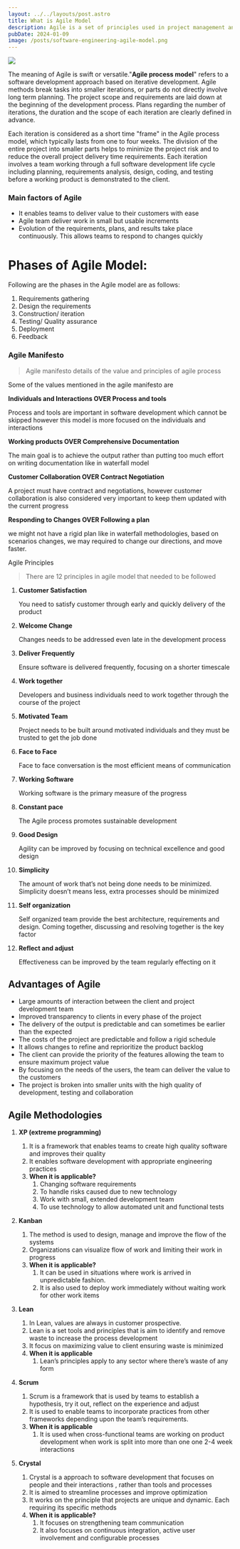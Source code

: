 ```yaml
---
layout: ../../layouts/post.astro
title: What is Agile Model
description: Agile is a set of principles used in project management and software development.
pubDate: 2024-01-09
image: /posts/software-engineering-agile-model.png
---
```

<img src={frontmatter.image}/>

The meaning of Agile is swift or versatile."**Agile process model**" refers to a software development approach based on iterative development. Agile methods break tasks into smaller iterations, or parts do not directly involve long term planning. The project scope and requirements are laid down at the beginning of the development process. Plans regarding the number of iterations, the duration and the scope of each iteration are clearly defined in advance.

Each iteration is considered as a short time "frame" in the Agile process model, which typically lasts from one to four weeks. The division of the entire project into smaller parts helps to minimize the project risk and to reduce the overall project delivery time requirements. Each iteration involves a team working through a full software development life cycle including planning, requirements analysis, design, coding, and testing before a working product is demonstrated to the client.

### Main factors of Agile

- It enables teams to deliver value to their customers with ease
- Agile team deliver work in small but usable increments
- Evolution of the requirements, plans, and results take place continuously. This allows teams to respond to changes quickly

# Phases of Agile Model:

Following are the phases in the Agile model are as follows:

1. Requirements gathering
2. Design the requirements
3. Construction/ iteration
4. Testing/ Quality assurance
5. Deployment
6. Feedback

### Agile Manifesto

> Agile manifesto details of the value and principles of agile process
> 

 

Some of the values mentioned in the agile manifesto are

**Individuals and Interactions OVER Process and tools**

Process and tools are important in software development which cannot be skipped however this model is more focused on the individuals and interactions 

**Working products OVER Comprehensive Documentation**

The main goal is to achieve the output rather than putting too much effort on writing documentation like in waterfall model

**Customer Collaboration OVER Contract Negotiation**

A project must have contract and negotiations, however customer collaboration is also considered very important to keep them updated with the current progress

**Responding to Changes OVER Following a plan** 

we might not have a rigid plan like in waterfall methodologies, based on scenarios changes, we may required to change our directions, and move faster.

Agile Principles

> There are 12 principles in agile model that needed to be followed
> 

1. **Customer Satisfaction**
    
    You need to satisfy customer through early and quickly delivery of the product
    
2. **Welcome Change**
    
    Changes needs to be addressed even late in the development process
    
3. **Deliver Frequently** 
    
    Ensure software is delivered frequently, focusing on a shorter timescale
    
4. **Work together**
    
    Developers and business individuals need to work together through the course of the project
    
5. **Motivated Team**
    
    Project needs to be built around motivated individuals and they must be trusted to get the job done
    
6. **Face to Face**
    
    Face to face conversation is the most efficient means of communication
    
7. **Working Software**
    
    Working software is the primary measure of the progress
    
8. **Constant pace**
    
    The Agile process promotes sustainable development
    
9. **Good Design**
    
    Agility can be improved by focusing on technical excellence and good design
    
10. **Simplicity**
    
    The amount of work that’s not being done needs to be minimized. Simplicity doesn’t means less, extra processes should be minimized
    
11. **Self organization**
    
    Self organized team provide the best architecture, requirements and design. Coming together, discussing and resolving together is the key factor
    
12. **Reflect and adjust**
    
    Effectiveness can be improved by the team regularly effecting on it
    

## Advantages of Agile

- Large amounts of interaction between the client and project development team
- Improved transparency to clients in every phase of the project
- The delivery of the output is predictable and can sometimes be earlier than the expected
- The costs of the project are predictable and follow a rigid schedule
- It allows changes to refine and reprioritize the product backlog
- The client can provide the priority of the features allowing the team to ensure maximum project value
- By focusing on the needs of the users, the team can deliver the value to the customers
- The project is broken into smaller units with the high quality of development, testing and collaboration

    

## Agile Methodologies

1. **XP (extreme programming)**
    1. It is a framework that enables teams to create high quality software and improves their quality
    2. It enables software development with appropriate engineering practices
    3. **When it is applicable?**
        1. Changing software requirements
        2. To handle risks caused due to new technology
        3. Work with small, extended development team
        4. To use technology to allow automated unit and functional tests
2. **Kanban**
    1. The method is used to design, manage and improve the flow of the systems
    2. Organizations can visualize flow of work and limiting their work in progress
    3. **When it is applicable?** 
        1. It can be used in situations where work is arrived in unpredictable fashion.
        2.  It is also used to deploy work immediately without waiting work for other work items
3. **Lean**
    1. In Lean, values are always in customer prospective.
    2. Lean is a set tools and principles that is aim to identify and remove waste to increase the process development
    3. It focus on maximizing value to client ensuring waste is minimized
    4. **When it is applicable**
        1. Lean’s principles apply to any sector where there’s waste of any form
    
4. **Scrum**
    1. Scrum is a framework that is used by teams to establish a hypothesis, try it out, reflect on the experience and adjust
    2. It is used to enable teams to incorporate practices from other frameworks depending upon the team’s requirements.
    3. **When it is applicable**
        1. It is used when cross-functional teams are working on product development when work is split into more than one one 2-4 week interactions
5. **Crystal**
    1. Crystal is a approach to software development that focuses on people and their interactions , rather than tools and processes
    2. It is aimed to streamline processes and improve optimization
    3. It works on the principle that projects are unique and dynamic. Each requiring its specific methods
    4. **When it is applicable?**
        1. It focuses on strengthening team communication
        2. It also focuses on continuous integration, active user involvement and configurable processes